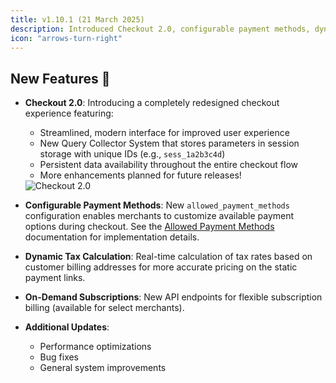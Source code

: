 ```yaml
---
title: v1.10.1 (21 March 2025)
description: Introduced Checkout 2.0, configurable payment methods, dynamic tax calculation, and on-demand subscriptions.
icon: "arrows-turn-right"
---
```


## New Features 🚀

- **Checkout 2.0**: Introducing a completely redesigned checkout experience featuring:
    - Streamlined, modern interface for improved user experience
    - New Query Collector System that stores parameters in session storage with unique IDs (e.g., `sess_1a2b3c4d`)
    - Persistent data availability throughout the entire checkout flow
    - More enhancements planned for future releases!
  
    <Frame><img src="/images/changelog/checkout_2.png" alt="Checkout 2.0"/></Frame>

- **Configurable Payment Methods**: New `allowed_payment_methods` configuration enables merchants to customize available payment options during checkout. See the [Allowed Payment Methods](/developer-resources/allowed-payment-methods) documentation for implementation details.

- **Dynamic Tax Calculation**: Real-time calculation of tax rates based on customer billing addresses for more accurate pricing on the static payment links.

- **On-Demand Subscriptions**: New API endpoints for flexible subscription billing (available for select merchants).

- **Additional Updates**:
    - Performance optimizations
    - Bug fixes
    - General system improvements